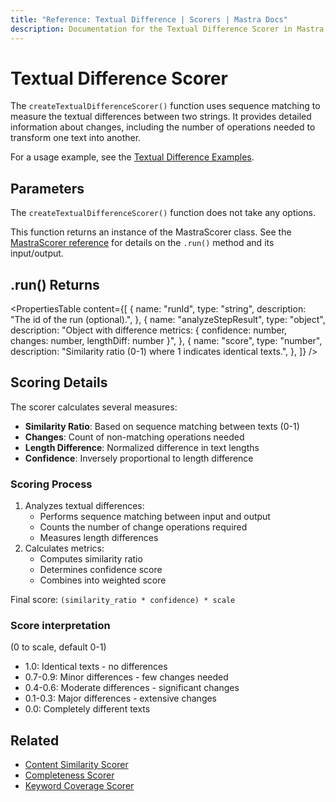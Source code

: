 ```yaml
---
title: "Reference: Textual Difference | Scorers | Mastra Docs"
description: Documentation for the Textual Difference Scorer in Mastra, which measures textual differences between strings using sequence matching.
---
```


# Textual Difference Scorer

The `createTextualDifferenceScorer()` function uses sequence matching to measure the textual differences between two strings. It provides detailed information about changes, including the number of operations needed to transform one text into another.

For a usage example, see the [Textual Difference Examples](/examples/scorers/textual-difference).

## Parameters

The `createTextualDifferenceScorer()` function does not take any options.

This function returns an instance of the MastraScorer class. See the [MastraScorer reference](./@@mastra/cli/cli/cli-scorer) for details on the `.run()` method and its input/output.

## .run() Returns

<PropertiesTable
  content={[
    {
      name: "runId",
      type: "string",
      description: "The id of the run (optional).",
    },
    {
      name: "analyzeStepResult",
      type: "object",
      description: "Object with difference metrics: { confidence: number, changes: number, lengthDiff: number }",
    },
    {
      name: "score",
      type: "number",
      description: "Similarity ratio (0-1) where 1 indicates identical texts.",
    },
  ]}
/>

## Scoring Details

The scorer calculates several measures:

- **Similarity Ratio**: Based on sequence matching between texts (0-1)
- **Changes**: Count of non-matching operations needed
- **Length Difference**: Normalized difference in text lengths
- **Confidence**: Inversely proportional to length difference

### Scoring Process

1. Analyzes textual differences:
   - Performs sequence matching between input and output
   - Counts the number of change operations required
   - Measures length differences
2. Calculates metrics:
   - Computes similarity ratio
   - Determines confidence score
   - Combines into weighted score

Final score: `(similarity_ratio * confidence) * scale`

### Score interpretation

(0 to scale, default 0-1)

- 1.0: Identical texts - no differences
- 0.7-0.9: Minor differences - few changes needed
- 0.4-0.6: Moderate differences - significant changes
- 0.1-0.3: Major differences - extensive changes
- 0.0: Completely different texts

## Related

- [Content Similarity Scorer](./content-similarity)
- [Completeness Scorer](./completeness)
- [Keyword Coverage Scorer](./keyword-coverage)
